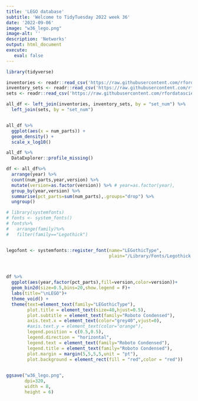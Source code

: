 ```yaml
---
title: 'LEGO database'
subtitle: 'Welcome to TidyTuesday 2022 week 36'
date: '2022-09-06'
image: "w36_lego.png"
image-alt: ''
description: 'Networks'
output: html_document
execute: 
   eval: false
---
```






```r
library(tidyverse)
```

```r
inventories <- readr::read_csv('https://raw.githubusercontent.com/rfordatascience/tidytuesday/master/data/2022/2022-09-06/inventories.csv.gz')
inventory_sets <- readr::read_csv('https://raw.githubusercontent.com/rfordatascience/tidytuesday/master/data/2022/2022-09-06/inventory_sets.csv.gz')
sets <- readr::read_csv('https://raw.githubusercontent.com/rfordatascience/tidytuesday/master/data/2022/2022-09-06/sets.csv.gz')

all_df <- left_join(inventories, inventory_sets, by = "set_num") %>%
  left_join(sets, by = "set_num") 


all_df %>%
  ggplot(aes(x = num_parts)) +
  geom_density() +
  scale_x_log10()
```

```r
all_df %>%
  DataExplorer::profile_missing()
```

```r
df <- all_df%>%
  arrange(year) %>%
  count(num_parts,year,version) %>%
  mutate(version=as.factor(version)) %>% # year=as.factor(year),
  group_by(year,version) %>%
  summarise(pct_parts=sum(num_parts),.groups="drop") %>%
  ungroup() 
```




```r

 


# library(systemfonts)
# fonts <- system_fonts()
# fonts%>%
#   arrange(family)%>%
#   filter(family=="Legothick")


legofont <- systemfonts::register_font(name="LEGothicType",
                                       plain="/Library/Fonts/Legothick.ttf")



df %>%
  ggplot(aes(year,factor(pct_parts),fill=version,color=version))+
  geom_bin2d(size=0.5,bins=20,show.legend = F)+ 
  labs(title="\nLEGO")+
  theme_void() +
  theme(text=element_text(family="LEGothicType"),
        plot.title = element_text(size=40,hjust=0.5),
        plot.subtitle = element_text(family="Roboto Condensed"),
        axis.text.x = element_text(color="grey40",vjust=0),
        #axis.text.y = element_text(color="orange"),
        legend.position = c(0.5,0.5),
        legend.direction = "horizontal",
        legend.text = element_text(family="Roboto Condensed"),
        legend.title = element_text(family="Roboto Condensed"),
        plot.margin = margin(5,5,5,5,unit = "pt"),
        plot.background = element_rect(fill = "red",color = "red")) 

  
ggsave("w36_lego.png",
       dpi=320,
       width = 8,
       height = 6)
```




